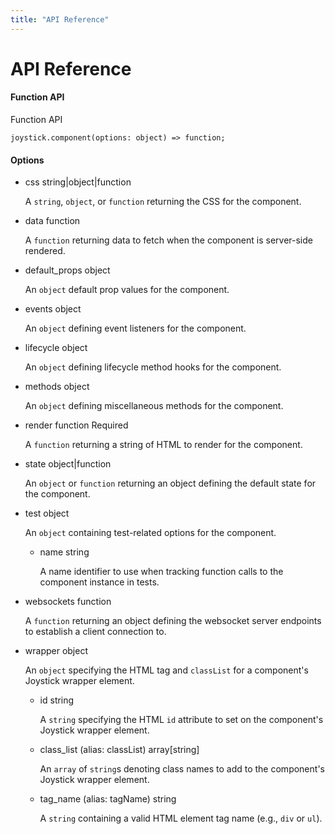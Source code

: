 ```yaml
---
title: "API Reference"
---
```


# API Reference

#### Function API

Function API

    joystick.component(options: object) => function;
    

#### Options

*   css string|object|function
    
    A `string`, `object`, or `function` returning the CSS for the component.
    
*   data function
    
    A `function` returning data to fetch when the component is server-side rendered.
    
*   default\_props object
    
    An `object` default prop values for the component.
    
*   events object
    
    An `object` defining event listeners for the component.
    
*   lifecycle object
    
    An `object` defining lifecycle method hooks for the component.
    
*   methods object
    
    An `object` defining miscellaneous methods for the component.
    
*   render function Required
    
    A `function` returning a string of HTML to render for the component.
    
*   state object|function
    
    An `object` or `function` returning an object defining the default state for the component.
    
*   test object
    
    An `object` containing test-related options for the component.
    
    *   name string
        
        A name identifier to use when tracking function calls to the component instance in tests.
        
    
*   websockets function
    
    A `function` returning an object defining the websocket server endpoints to establish a client connection to.
    
*   wrapper object
    
    An `object` specifying the HTML tag and `classList` for a component's Joystick wrapper element.
    
    *   id string
        
        A `string` specifying the HTML `id` attribute to set on the component's Joystick wrapper element.
        
    *   class\_list (alias: classList) array\[string\]
        
        An `array` of `string`s denoting class names to add to the component's Joystick wrapper element.
        
    *   tag\_name (alias: tagName) string
        
        A `string` containing a valid HTML element tag name (e.g., `div` or `ul`).